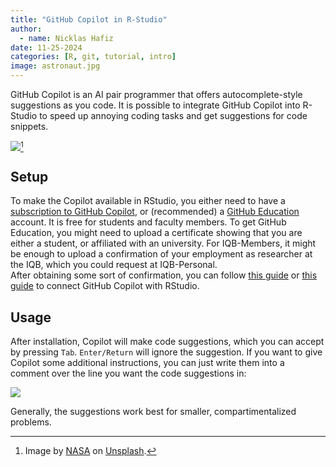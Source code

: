 ```yaml
---
title: "GitHub Copilot in R-Studio"
author: 
  - name: Nicklas Hafiz
date: 11-25-2024
categories: [R, git, tutorial, intro]
image: astronaut.jpg
---
```


GitHub Copilot is an AI pair programmer that offers autocomplete-style suggestions as you code. It is possible to integrate GitHub Copilot into R-Studio to speed up annoying coding tasks and get suggestions for code snippets.

![](astronaut.jpg)[^1]

[^1]: Image by <a href="https://unsplash.com/de/@nasa?utm_content=creditCopyText&utm_medium=referral&utm_source=unsplash">NASA</a> on <a href="https://unsplash.com/de/fotos/buzz-aldrin-Qu3xLeochLc?utm_content=creditCopyText&utm_medium=referral&utm_source=unsplash">Unsplash</a>.

## Setup

To make the Copilot available in RStudio, you either need to have a [subscription to GitHub Copilot](https://docs.github.com/en/billing/managing-billing-for-your-products/managing-billing-for-github-copilot/about-billing-for-github-copilot), or (recommended) a [GitHub Education](https://github.com/education) account. It is free for students and faculty members. To get GitHub Education, you might need to upload a certificate showing that you are either a student, or affiliated with an university. For IQB-Members, it might be enough to upload a confirmation of your employment as researcher at the IQB, which you could request at IQB-Personal.\
After obtaining some sort of confirmation, you can follow [this guide](https://docs.posit.co/ide/user/ide/guide/tools/copilot.html) or [this guide](https://tilburg.ai/2023/12/github-copilot-for-r/) to connect GitHub Copilot with RStudio.

## Usage

After installation, Copilot will make code suggestions, which you can accept by pressing `Tab`. `Enter/Return` will ignore the suggestion. If you want to give Copilot some additional instructions, you can just write them into a comment over the line you want the code suggestions in:

![](copilot_example.png)

Generally, the suggestions work best for smaller, compartimentalized problems.
